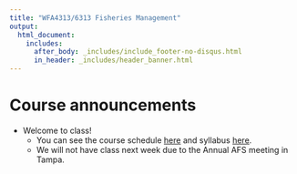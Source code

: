 ```yaml
---
title: "WFA4313/6313 Fisheries Management"
output: 
  html_document:
    includes:
      after_body: _includes/include_footer-no-disqus.html
      in_header: _includes/header_banner.html 
---
```


<!--
library(knitr)
rmarkdown::render_site("index.Rmd")# build website
rmarkdown::render_site()# build website
-->

# Course announcements

* Welcome to class! 
    * You can see the course schedule [here](schedule.html) and syllabus [here](syllabus.html). 
    * We will not have class next week due to the Annual AFS meeting in Tampa.



<!--
NPR: To Help Keep Sturgeon Sustainable, Farm And Fishery Work Together. http://google.com/newsstand/s/CBIw7tWXzjI


* Final Exam is scheduled for Wednesday, May 03, 2017 8-11 am!!!!

Centralmaine.com: Trump appointee reverses fisheries managers over flounder fishing. http://google.com/newsstand/s/CBIwjdfcvTU
http://www.providencejournal.com/opinion/20170721/my-turn-ben-landry-have-honest-discussion-on-fishing
Who Gets To Fish For Red Snapper In The Gulf? It's All Politics. http://google.com/newsstand/s/CBIwpPXIsTU

Conservation groups sue to stop snapper season extension http://fisherynation.com/archives/61459

http://oneanglersvoyage.blogspot.com/2017/07/tarnished-halos-anglers-conservation.html?m=1

http://www.capitalpress.com/Water/20170718/irrigators-want-investigation-of-fish-management
-->
